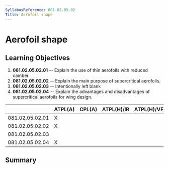 ```yaml
---
SyllabusReference: 081.02.05.02
Title: Aerofoil shape
---
```


# Aerofoil shape

## Learning Objectives

1.  **081.02.05.02.01** -- Explain the use of thin aerofoils with reduced
    camber.
2.  **081.02.05.02.02** -- Explain the main purpose of supercritical aerofoils.
3.  **081.02.05.02.03** -- Intentionally left blank
4.  **081.02.05.02.04** -- Explain the advantages and disadvantages of
    supercritical aerofoils for wing design.

|                 | ATPL(A) | CPL(A) | ATPL(H)/IR | ATPL(H)/VFR | CPL(H) | IR  | CBIR(A) |
| --------------- | ------- | ------ | ---------- | ----------- | ------ | --- | ------- |
| 081.02.05.02.01 | X       |        |            |             |        |     |         |
| 081.02.05.02.02 | X       |        |            |             |        |     |         |
| 081.02.05.02.03 |         |        |            |             |        |     |         |
| 081.02.05.02.04 | X       |        |            |             |        |     |         |

## Summary
